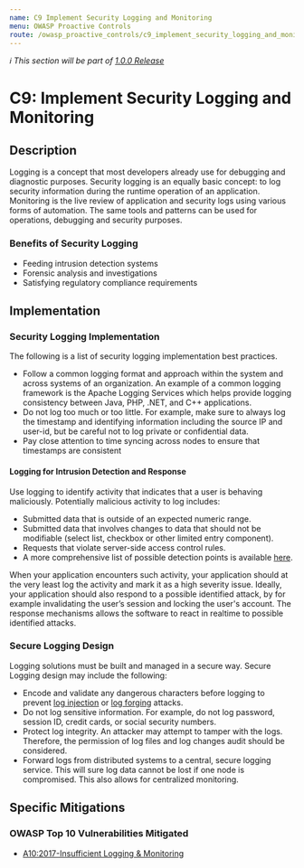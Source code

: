 ```yaml
---
name: C9 Implement Security Logging and Monitoring
menu: OWASP Proactive Controls
route: /owasp_proactive_controls/c9_implement_security_logging_and_monitoring
---
```


_ℹ️ This section will be part of [1.0.0 Release](https://github.com/guidesmiths/cybersecurity-handbook/issues/41)_

# C9: Implement Security Logging and Monitoring

## Description

Logging is a concept that most developers already use for debugging and diagnostic
purposes. Security logging is an equally basic concept: to log security information during the
runtime operation of an application. Monitoring is the live review of application and security
logs using various forms of automation. The same tools and patterns can be used for
operations, debugging and security purposes.

### Benefits of Security Logging
- Feeding intrusion detection systems
- Forensic analysis and investigations
- Satisfying regulatory compliance requirements


## Implementation

### Security Logging Implementation

The following is a list of security logging implementation best practices.
- Follow a common logging format and approach within the system and across systems
of an organization. An example of a common logging framework is the Apache
Logging Services which helps provide logging consistency between Java, PHP, .NET,
and C++ applications.
- Do not log too much or too little. For example, make sure to always log the
timestamp and identifying information including the source IP and user-id, but be
careful not to log private or confidential data.
- Pay close attention to time syncing across nodes to ensure that timestamps are
consistent

#### Logging for Intrusion Detection and Response

Use logging to identify activity that indicates that a user is behaving maliciously. Potentially
malicious activity to log includes:

- Submitted data that is outside of an expected numeric range.
- Submitted data that involves changes to data that should not be modifiable (select
list, checkbox or other limited entry component).
- Requests that violate server-side access control rules.
- A more comprehensive list of possible detection points is available [here](https://www.owasp.org/index.php/AppSensor_DetectionPoints).

When your application encounters such activity, your application should at the very least log
the activity and mark it as a high severity issue. Ideally, your application should also respond
to a possible identified attack, by for example invalidating the user’s session and locking the
user's account. The response mechanisms allows the software to react in realtime to possible
identified attacks. 

### Secure Logging Design

Logging solutions must be built and managed in a secure way. Secure Logging design may include
the following:
- Encode and validate any dangerous characters before logging to prevent [log injection](https://www.owasp.org/index.php/Log_Injection)
or [log forging](https://www.owasp.org/index.php/Log_Forging) attacks.
- Do not log sensitive information. For example, do not log password, session ID, credit
cards, or social security numbers.
- Protect log integrity. An attacker may attempt to tamper with the logs. Therefore, the
permission of log files and log changes audit should be considered.
- Forward logs from distributed systems to a central, secure logging service. This will
sure log data cannot be lost if one node is compromised. This also allows for
centralized monitoring.

## Specific Mitigations

### OWASP Top 10 Vulnerabilities Mitigated

- [A10:2017-Insufficient Logging & Monitoring](/owasp/a10_insufficient_logging_and_monitoring)
